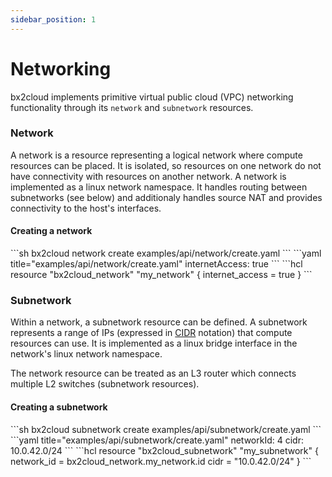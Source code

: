 ```yaml
---
sidebar_position: 1
---
```



# Networking

bx2cloud implements primitive virtual public cloud (VPC) networking functionality through its `network` and `subnetwork` resources.

### Network

A network is a resource representing a logical network where compute resources can be placed. It is isolated, so resources on one network do not have connectivity with resources on another network. A network is implemented as a linux network namespace. It handles routing between subnetworks (see below) and additionaly handles source NAT and provides connectivity to the host's interfaces.

#### Creating a network

<Tabs groupId="interface">
  <TabItem value="cli" label="CLI">
  ```sh
  bx2cloud network create examples/api/network/create.yaml
  ```
  ```yaml title="examples/api/network/create.yaml"
  internetAccess: true
  ```
  </TabItem>
  <TabItem value="tf" label="Terraform">
  ```hcl
  resource "bx2cloud_network" "my_network" {
    internet_access = true
  }
  ```
  </TabItem>
</Tabs>



### Subnetwork

Within a network, a subnetwork resource can be defined. A subnetwork represents a range of IPs (expressed in [CIDR](https://en.wikipedia.org/wiki/Classless_Inter-Domain_Routing) notation) that compute resources can use. It is implemented as a linux bridge interface in the network's linux network namespace. 

The network resource can be treated as an L3 router which connects multiple L2 switches (subnetwork resources).

#### Creating a subnetwork

<Tabs groupId="interface">
  <TabItem value="cli" label="CLI">
  ```sh
  bx2cloud subnetwork create examples/api/subnetwork/create.yaml
  ```
  ```yaml title="examples/api/subnetwork/create.yaml"
  networkId: 4
  cidr: 10.0.42.0/24
  ```
  </TabItem>
  <TabItem value="tf" label="Terraform">
  ```hcl
  resource "bx2cloud_subnetwork" "my_subnetwork" {
    network_id = bx2cloud_network.my_network.id
    cidr       = "10.0.42.0/24"
  }
  ```
  </TabItem>
</Tabs>